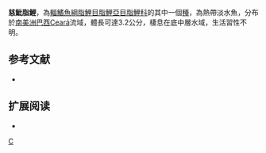 {{Speciesbox 
| taxon = Hyphessobrycon piabinhas
| status = NE
| status_system = IUCN3.1
| authority =  [[Fowler|Fowler]], 1941
| synonyms = 
}}
'''慈魮脂鯉'''，為[[輻鰭魚綱|輻鰭魚綱]][[脂鯉目|脂鯉目]][[脂鯉亞目|脂鯉亞目]][[脂鯉科|脂鯉科]]的其中一個[[種|種]]，為熱帶淡水魚，分布於[[南美洲|南美洲]][[巴西|巴西]]Ceará流域，體長可達3.2公分，棲息在底中層水域，生活習性不明。

==参考文献==
{{refbegin}}
*{{FishBase_species|genus=Hyphessobrycon|species=piabinhas|year=2013|month=12}}
{{refend}}

== 扩展阅读 ==
{{refbegin}}
*{{wikispecies-inline|Hyphessobrycon piabinhas|慈魮脂鯉}}
{{refend}}
{{Taxonbar|from=Q6407232}}

[[Category:魮脂鯉屬|C]]


{{魚類小作品}}